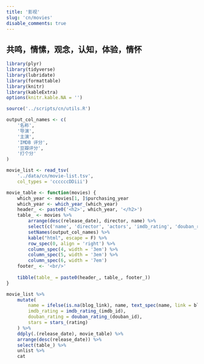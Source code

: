 ```yaml
---
title: '影视'
slug: 'cn/movies'
disable_comments: true
---
```


<link rel="stylesheet" type="text/css" href="/css/star-rating-svg.css">

## 共鸣，情愫，观念，认知，体验，情怀

```r
library(plyr)
library(tidyverse)
library(lubridate)
library(formattable)
library(knitr)
library(kableExtra)
options(knitr.kable.NA = '')

source('../scripts/cn/utils.R')
```

```r
output_col_names <- c(
    '名称',
    '导演',
    '主演',
    'IMDB 评分',
    '豆瓣评分',
    '打个分'
)

movie_list <- read_tsv(
    '../data/cn/movie-list.tsv',
    col_types = 'ccccccDDiii')

movie_table <- function(movies) {
    which_year <- movies[1, ]$purchasing_year
    which_year <- which_year_(which_year)
    header_ <- paste0('<h2>', which_year, '</h2>')
    table_ <- movies %>%
        arrange(desc(release_date), director, name) %>%
        select(c('name', 'director', 'actors', 'imdb_rating', 'douban_rating', 'stars')) %>%
        setNames(output_col_names) %>%
        kable("html", escape = F) %>%
        row_spec(0, align = 'right') %>%
        column_spec(4, width = '3em') %>%
        column_spec(5, width = '3em') %>%
        column_spec(6, width = '7em')
    footer_ <- '<br/>'
    
    tibble(table_ = paste0(header_, table_, footer_))
}

movie_list %>%
    mutate(
        name = ifelse(is.na(blog_link), name, text_spec(name, link = blog_link)),
        imdb_rating = imdb_rating_(imdb_id),
        douban_rating = douban_rating_(douban_id),
        stars = stars_(rating)
    ) %>%
    ddply(.(release_date), movie_table) %>%
    arrange(desc(release_date)) %>%
    select(table_) %>%
    unlist %>%
    cat
```

<script src="/js/star-rating-svg.js"></script>
<script src="/js/star-rating-default.js"></script>
